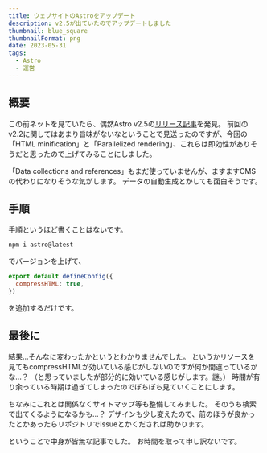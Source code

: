 ```yaml
---
title: ウェブサイトのAstroをアップデート
description: v2.5が出ていたのでアップデートしました
thumbnail: blue_square
thumbnailFormat: png
date: 2023-05-31
tags:
  - Astro
  - 運営
---
```


## 概要

この前ネットを見ていたら、偶然Astro v2.5の<a href="https://astro.build/blog/astro-250/" target="_blank" rel="noreferrer noopener">リリース記事</a>を発見。
前回のv2.2に関してはあまり旨味がないなということで見送ったのですが、今回の「HTML minification」と「Parallelized rendering」、これらは即効性がありそうだと思ったので上げてみることにしました。

「Data collections and references」もまだ使っていませんが、ますますCMSの代わりになりそうな気がします。
データの自動生成とかしても面白そうです。

## 手順

手順というほど書くことはないです。

```bash
npm i astro@latest
```

でバージョンを上げて、

```js:astro.config.mjs
export default defineConfig({
  compressHTML: true,
})
```

を追加するだけです。

## 最後に

結果...そんなに変わったかというとわかりませんでした。
というかリソースを見てもcompressHTMLが効いている感じがしないのですが何か間違っているかな...？
（と思っていましたが部分的に効いている感じがします。謎。）
時間が有り余っている時期は過ぎてしまったのでぼちぼち見ていくことにします。

ちなみにこれとは関係なくサイトマップ等も整備してみました。
そのうち検索で出てくるようになるかも...？
デザインも少し変えたので、前のほうが良かったとかあったらリポジトリでIssueとかくだされば助かります。

ということで中身が皆無な記事でした。
お時間を取って申し訳ないです。
